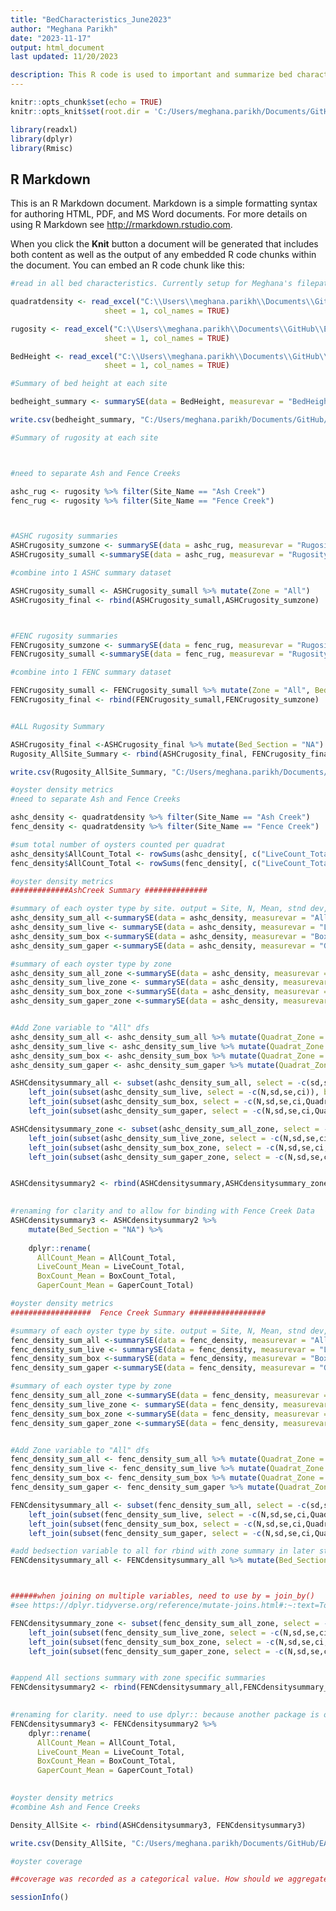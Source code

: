 ```yaml
---
title: "BedCharacteristics_June2023"
author: "Meghana Parikh"
date: "2023-11-17"
output: html_document
last updated: 11/20/2023

description: This R code is used to important and summarize bed characteristics (height, area, rugosity, density, and coverage) data from the LISS Oyster Health Project's June 2023 oyster population surveys at Ash Creek and Fence Creek intertidal sites in Connecticut. The data from this survey was initial input into an Access database (LISS_Database_FieldCollectionData_2023-07-18.accb). The data files input here are from that database. After July 2023 that database was discontinued. Code for Bed Characteristic data from later surveys is in a separate file....
---
```



```r
knitr::opts_chunk$set(echo = TRUE)
knitr::opts_knit$set(root.dir = 'C:/Users/meghana.parikh/Documents/GitHub/EAD-ASEB_EPA_LISS_Disease_Surveillance/Field_Data_Biological')

library(readxl)
library(dplyr)
library(Rmisc)
```

## R Markdown

This is an R Markdown document. Markdown is a simple formatting syntax for authoring HTML, PDF, and MS Word documents. For more details on using R Markdown see <http://rmarkdown.rstudio.com>.

When you click the **Knit** button a document will be generated that includes both content as well as the output of any embedded R code chunks within the document. You can embed an R code chunk like this:

```r
#read in all bed characteristics. Currently setup for Meghana's filepath

quadratdensity <- read_excel("C:\\Users\\meghana.parikh\\Documents\\GitHub\\EAD-ASEB_EPA_LISS_Disease_Surveillance\\Field_Data_Biological\\qry_2023-06_Survey_QuadratDensity.xlsx",
                     sheet = 1, col_names = TRUE) 

rugosity <- read_excel("C:\\Users\\meghana.parikh\\Documents\\GitHub\\EAD-ASEB_EPA_LISS_Disease_Surveillance\\Field_Data_Biological\\qry_2023-06_Survey_Rugosity.xlsx",
                     sheet = 1, col_names = TRUE) 

BedHeight <- read_excel("C:\\Users\\meghana.parikh\\Documents\\GitHub\\EAD-ASEB_EPA_LISS_Disease_Surveillance\\Field_Data_Biological\\qry_2023-06_Survey_BedHeight.xlsx",
                     sheet = 1, col_names = TRUE) 
```

```r
#Summary of bed height at each site 

bedheight_summary <- summarySE(data = BedHeight, measurevar = "BedHeight_cm", groupvars = c("Site_Name"))

write.csv(bedheight_summary, "C:/Users/meghana.parikh/Documents/GitHub/EAD-ASEB_EPA_LISS_Disease_Surveillance/Field_Data_Biological/Output/BedHeight_AllSite.csv", row.names=FALSE)
```

```r
#Summary of rugosity at each site 



#need to separate Ash and Fence Creeks

ashc_rug <- rugosity %>% filter(Site_Name == "Ash Creek")
fenc_rug <- rugosity %>% filter(Site_Name == "Fence Creek")



#ASHC rugosity summaries
ASHCrugosity_sumzone <- summarySE(data = ashc_rug, measurevar = "Rugosity", groupvars =c("Site_Name", "Zone"))
ASHCrugosity_sumall <-summarySE(data = ashc_rug, measurevar = "Rugosity", groupvars =c("Site_Name"))

#combine into 1 ASHC summary dataset 

ASHCrugosity_sumall <- ASHCrugosity_sumall %>% mutate(Zone = "All")
ASHCrugosity_final <- rbind(ASHCrugosity_sumall,ASHCrugosity_sumzone)



#FENC rugosity summaries
FENCrugosity_sumzone <- summarySE(data = fenc_rug, measurevar = "Rugosity", groupvars =c("Site_Name", "Bed_Section", "Zone"))
FENCrugosity_sumall <-summarySE(data = fenc_rug, measurevar = "Rugosity", groupvars =c("Site_Name"))

#combine into 1 FENC summary dataset 

FENCrugosity_sumall <- FENCrugosity_sumall %>% mutate(Zone = "All", Bed_Section = "All")
FENCrugosity_final <- rbind(FENCrugosity_sumall,FENCrugosity_sumzone)


#ALL Rugosity Summary 

ASHCrugosity_final <-ASHCrugosity_final %>% mutate(Bed_Section = "NA")
Rugosity_AllSite_Summary <- rbind(ASHCrugosity_final, FENCrugosity_final)

write.csv(Rugosity_AllSite_Summary, "C:/Users/meghana.parikh/Documents/GitHub/EAD-ASEB_EPA_LISS_Disease_Surveillance/Field_Data_Biological/Output/Rugosity_AllSite.csv", row.names=FALSE)

```


```r
#oyster density metrics
#need to separate Ash and Fence Creeks

ashc_density <- quadratdensity %>% filter(Site_Name == "Ash Creek")
fenc_density <- quadratdensity %>% filter(Site_Name == "Fence Creek")

#sum total number of oysters counted per quadrat
ashc_density$AllCount_Total <- rowSums(ashc_density[, c("LiveCount_Total", "BoxCount_Total", "GaperCount_Total")])
fenc_density$AllCount_Total <- rowSums(fenc_density[, c("LiveCount_Total", "BoxCount_Total", "GaperCount_Total")])
```


```r
#oyster density metrics
#############AshCreek Summary ##############

#summary of each oyster type by site. output = Site, N, Mean, stnd dev, stnd error, and confidence interval
ashc_density_sum_all <-summarySE(data = ashc_density, measurevar = "AllCount_Total",groupvars=c("Site_Name"))
ashc_density_sum_live <- summarySE(data = ashc_density, measurevar = "LiveCount_Total",groupvars=c("Site_Name"))
ashc_density_sum_box <-summarySE(data = ashc_density, measurevar = "BoxCount_Total",groupvars=c("Site_Name"))
ashc_density_sum_gaper <-summarySE(data = ashc_density, measurevar = "GaperCount_Total",groupvars=c("Site_Name"))

#summary of each oyster type by zone
ashc_density_sum_all_zone <-summarySE(data = ashc_density, measurevar = "AllCount_Total", groupvars=c("Site_Name", "Quadrat_Zone"))
ashc_density_sum_live_zone <- summarySE(data = ashc_density, measurevar = "LiveCount_Total", groupvars=c("Site_Name", "Quadrat_Zone"))
ashc_density_sum_box_zone <-summarySE(data = ashc_density, measurevar = "BoxCount_Total", groupvars=c("Site_Name", "Quadrat_Zone"))
ashc_density_sum_gaper_zone <-summarySE(data = ashc_density, measurevar = "GaperCount_Total", groupvars=c("Site_Name", "Quadrat_Zone"))


#Add Zone variable to "All" dfs 
ashc_density_sum_all <- ashc_density_sum_all %>% mutate(Quadrat_Zone = "All")
ashc_density_sum_live <- ashc_density_sum_live %>% mutate(Quadrat_Zone = "All")
ashc_density_sum_box <- ashc_density_sum_box %>% mutate(Quadrat_Zone = "All")
ashc_density_sum_gaper <- ashc_density_sum_gaper %>% mutate(Quadrat_Zone = "All")

ASHCdensitysummary_all <- subset(ashc_density_sum_all, select = -c(sd,se,ci)) %>%
    left_join(subset(ashc_density_sum_live, select = -c(N,sd,se,ci)), by = "Site_Name", "Quadrat_Zone") %>%
    left_join(subset(ashc_density_sum_box, select = -c(N,sd,se,ci,Quadrat_Zone)), by = "Site_Name", "Quadrat_Zone") %>%
    left_join(subset(ashc_density_sum_gaper, select = -c(N,sd,se,ci,Quadrat_Zone)), by = "Site_Name", "Quadrat_Zone") 

ASHCdensitysummary_zone <- subset(ashc_density_sum_all_zone, select = -c(sd,se,ci)) %>%
    left_join(subset(ashc_density_sum_live_zone, select = -c(N,sd,se,ci,Site_Name)), by =  "Quadrat_Zone") %>%
    left_join(subset(ashc_density_sum_box_zone, select = -c(N,sd,se,ci,Site_Name)), by = "Quadrat_Zone") %>%
    left_join(subset(ashc_density_sum_gaper_zone, select = -c(N,sd,se,ci,Site_Name)), by =  "Quadrat_Zone") 


ASHCdensitysummary2 <- rbind(ASHCdensitysummary,ASHCdensitysummary_zone)
  

#renaming for clarity and to allow for binding with Fence Creek Data 
ASHCdensitysummary3 <- ASHCdensitysummary2 %>%
    mutate(Bed_Section = "NA") %>%
  
    dplyr::rename(
      AllCount_Mean = AllCount_Total,
      LiveCount_Mean = LiveCount_Total,
      BoxCount_Mean = BoxCount_Total, 
      GaperCount_Mean = GaperCount_Total) 


```

```r
#oyster density metrics
##################  Fence Creek Summary #################

#summary of each oyster type by site. output = Site, N, Mean, stnd dev, stnd error, and confidence interval
fenc_density_sum_all <-summarySE(data = fenc_density, measurevar = "AllCount_Total",groupvars=c("Site_Name"))
fenc_density_sum_live <- summarySE(data = fenc_density, measurevar = "LiveCount_Total",groupvars=c("Site_Name"))
fenc_density_sum_box <-summarySE(data = fenc_density, measurevar = "BoxCount_Total",groupvars=c("Site_Name"))
fenc_density_sum_gaper <-summarySE(data = fenc_density, measurevar = "GaperCount_Total",groupvars=c("Site_Name"))

#summary of each oyster type by zone
fenc_density_sum_all_zone <-summarySE(data = fenc_density, measurevar = "AllCount_Total", groupvars=c("Site_Name", "Bed_Section", "Quadrat_Zone"))
fenc_density_sum_live_zone <- summarySE(data = fenc_density, measurevar = "LiveCount_Total", groupvars=c("Site_Name", "Bed_Section", "Quadrat_Zone"))
fenc_density_sum_box_zone <-summarySE(data = fenc_density, measurevar = "BoxCount_Total", groupvars=c("Site_Name", "Bed_Section", "Quadrat_Zone"))
fenc_density_sum_gaper_zone <-summarySE(data = fenc_density, measurevar = "GaperCount_Total", groupvars=c("Site_Name", "Bed_Section", "Quadrat_Zone"))


#Add Zone variable to "All" dfs 
fenc_density_sum_all <- fenc_density_sum_all %>% mutate(Quadrat_Zone = "All")
fenc_density_sum_live <- fenc_density_sum_live %>% mutate(Quadrat_Zone = "All")
fenc_density_sum_box <- fenc_density_sum_box %>% mutate(Quadrat_Zone = "All")
fenc_density_sum_gaper <- fenc_density_sum_gaper %>% mutate(Quadrat_Zone = "All")

FENCdensitysummary_all <- subset(fenc_density_sum_all, select = -c(sd,se,ci)) %>%
    left_join(subset(fenc_density_sum_live, select = -c(N,sd,se,ci,Quadrat_Zone)), by = "Site_Name") %>%
    left_join(subset(fenc_density_sum_box, select = -c(N,sd,se,ci,Quadrat_Zone)), by = "Site_Name") %>%
    left_join(subset(fenc_density_sum_gaper, select = -c(N,sd,se,ci,Quadrat_Zone)), by = "Site_Name") 

#add bedsection variable to all for rbind with zone summary in later step 
FENCdensitysummary_all <- FENCdensitysummary_all %>% mutate(Bed_Section = "All")



######when joining on multiple variables, need to use by = join_by() 
#see https://dplyr.tidyverse.org/reference/mutate-joins.html#:~:text=To%20join%20by%20multiple%20variables,join_by(a%2C%20c)%20. for additional documentation. 

FENCdensitysummary_zone <- subset(fenc_density_sum_all_zone, select = -c(sd,se,ci)) %>%
    left_join(subset(fenc_density_sum_live_zone, select = -c(N,sd,se,ci,Site_Name)), by = join_by("Bed_Section", "Quadrat_Zone")) %>%
    left_join(subset(fenc_density_sum_box_zone, select = -c(N,sd,se,ci,Site_Name)), join_by("Bed_Section", "Quadrat_Zone")) %>%
    left_join(subset(fenc_density_sum_gaper_zone, select = -c(N,sd,se,ci,Site_Name)), by =  join_by("Bed_Section", "Quadrat_Zone")) 


#append All sections summary with zone specific summaries 
FENCdensitysummary2 <- rbind(FENCdensitysummary_all,FENCdensitysummary_zone)
  

#renaming for clarity. need to use dplyr:: because another package is overriding the function
FENCdensitysummary3 <- FENCdensitysummary2 %>%
    dplyr::rename(
      AllCount_Mean = AllCount_Total,
      LiveCount_Mean = LiveCount_Total,
      BoxCount_Mean = BoxCount_Total, 
      GaperCount_Mean = GaperCount_Total) 
  
```

```r
#oyster density metrics
#combine Ash and Fence Creeks 

Density_AllSite <- rbind(ASHCdensitysummary3, FENCdensitysummary3)

write.csv(Density_AllSite, "C:/Users/meghana.parikh/Documents/GitHub/EAD-ASEB_EPA_LISS_Disease_Surveillance/Field_Data_Biological/Output/Density_AllSite.csv", row.names=FALSE)
```

```r
#oyster coverage 

##coverage was recorded as a categorical value. How should we aggregate coverage data? 
```

```r
sessionInfo()
```

